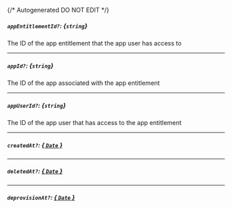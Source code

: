 {/* Autogenerated DO NOT EDIT  */}
##### `appEntitlementId?`: *{`string`}*
The ID of the app entitlement that the app user has access to

---
##### `appId?`: *{`string`}*
The ID of the app associated with the app entitlement

---
##### `appUserId?`: *{`string`}*
The ID of the app user that has access to the app entitlement

---
##### `createdAt?`: [*{ `Date` }*](https://developer.mozilla.org/en-US/docs/Web/JavaScript/Reference/Global_Objects/Date)

---
##### `deletedAt?`: [*{ `Date` }*](https://developer.mozilla.org/en-US/docs/Web/JavaScript/Reference/Global_Objects/Date)

---
##### `deprovisionAt?`: [*{ `Date` }*](https://developer.mozilla.org/en-US/docs/Web/JavaScript/Reference/Global_Objects/Date)


